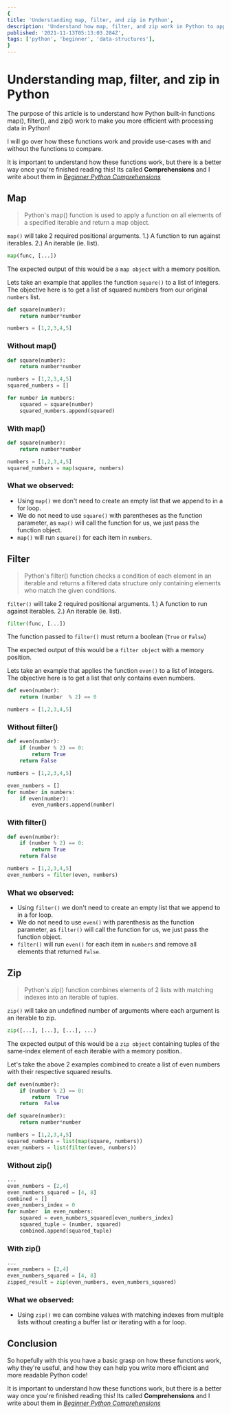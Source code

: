 ```yaml
---
{
title: 'Understanding map, filter, and zip in Python',
description: 'Understand how map, filter, and zip work in Python to apply logic to data structures without nesting loops.',
published: '2021-11-13T05:13:03.284Z',
tags: ['python', 'beginner', 'data-structures'],
}
---
```


#  Understanding map, filter, and zip in Python

The purpose of this article is to understand how Python built-in functions map(), filter(), and zip() work to make you more efficient with processing data in Python!

I will go over how these functions work and provide use-cases with and without the functions to compare.

It is important to understand how these functions work, but there is a better way once you're finished reading this! Its called **Comprehensions** and I write about them in *[Beginner Python Comprehensions](https://dev.to/codespent/beginner-python-list-comprehensions-3jp9)*

## Map

> Python's map() function is used to apply a function on all elements of a specified iterable and return a map object.

`map()` will take 2 required positional arguments. 1.) A function to run against iterables. 2.) An iterable (ie. list).

```python
map(func, [...])
```

The expected output of this would be a `map object` with a memory position.

Lets take an example that applies the function `square()` to a list of integers. The objective here is to get a list of squared numbers from our original `numbers` list.

```python
def square(number):
    return number*number
```

```python
numbers = [1,2,3,4,5]
```

### Without map()
```python
def square(number):
    return number*number

numbers = [1,2,3,4,5]
squared_numbers = []

for number in numbers:
    squared = square(number)
    squared_numbers.append(squared)
```

### With map()
```python
def square(number):
    return number*number

numbers = [1,2,3,4,5]
squared_numbers = map(square, numbers)
```

### What we observed:
- Using `map()` we don't need to create an empty list that we append to in a for loop.
- We do not need to use `square()` with parentheses as the function parameter, as `map()` will call the function for us, we just pass the function object.
- `map()` will run `square()` for each item in `numbers`.

## Filter

> Python's filter() function checks a condition of each element in an iterable and returns a filtered data structure only containing elements who match the given conditions.

`filter()` will take 2 required positional arguments. 1.) A function to run against iterables. 2.) An iterable (ie. list).

```python
filter(func, [...])
```

The function passed to `filter()` must return a boolean (`True` or `False`)

The expected output of this would be a `filter object` with a memory position.

Lets take an example that applies the function `even()` to a list of integers. The objective here is to get a list that only contains even numbers.

```python
def even(number):
    return (number  % 2) == 0
```
```python
numbers = [1,2,3,4,5]
```

### Without filter()
```python
def even(number):
    if (number % 2) == 0:
        return True
    return False

numbers = [1,2,3,4,5]

even_numbers = []
for number in numbers:
    if even(number):
        even_numbers.append(number)
```

### With filter()
```python
def even(number):
    if (number % 2) == 0:
        return True
    return False

numbers = [1,2,3,4,5]
even_numbers = filter(even, numbers)
```

### What we observed:
- Using `filter()` we don't need to create an empty list that we append to in a for loop.
- We do not need to use `even()` with parenthesis as the function parameter, as `filter()` will call the function for us, we just pass the function object.
- `filter()` will run `even()` for each item in `numbers` and remove all elements that returned `False`.

## Zip

> Python's zip() function combines elements of 2 lists with matching indexes into an iterable of tuples.

`zip()` will take an undefined number of arguments where each argument is an iterable to zip.

```python
zip([...], [...], [...], ...)
```

The expected output of this would be a `zip object` containing tuples of the same-index element of each iterable with a memory position..

Let's take the above 2 examples combined to create a list of even numbers with their respective squared results.

```python
def even(number):
    if (number % 2) == 0:
        return  True
    return  False

def square(number):
    return number*number

numbers = [1,2,3,4,5]
squared_numbers = list(map(square, numbers))
even_numbers = list(filter(even, numbers))
```

### Without zip()
```python
...
even_numbers = [2,4]
even_numbers_squared = [4, 8]
combined = []
even_numbers_index = 0
for number  in even_numbers:
    squared = even_numbers_squared[even_numbers_index]
    squared_tuple = (number, squared)
    combined.append(squared_tuple)
```

### With zip()
```python
...
even_numbers = [2,4]
even_numbers_squared = [4, 8]
zipped_result = zip(even_numbers, even_numbers_squared)
```

### What we observed:
- Using `zip()` we can combine values with matching indexes from multiple lists without creating a buffer list or iterating with a for loop.


## Conclusion
So hopefully with this you have a basic grasp on how these functions work, why they're useful, and how they can help you write more efficient and more readable Python code!

It is important to understand how these functions work, but there is a better way once you're finished reading this! Its called **Comprehensions** and I write about them in *[Beginner Python Comprehensions](https://dev.to/codespent/beginner-python-list-comprehensions-3jp9)*